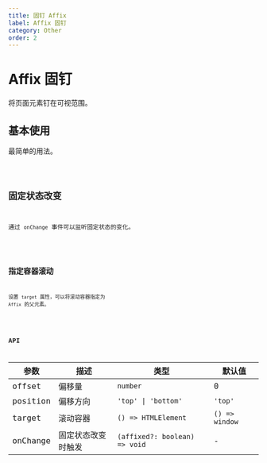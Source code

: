```yaml
---
title: 固钉 Affix
label: Affix 固钉
category: Other
order: 2
---
```


# Affix 固钉

将页面元素钉在可视范围。

## 基本使用

最简单的用法。

<code src="~demos/affix/basic-usage.tsx" />

## 固定状态改变

通过 `onChange` 事件可以监听固定状态的变化。

<code src="~demos/affix/affixed-change.tsx" />

## 指定容器滚动

设置 `target` 属性，可以将滚动容器指定为 `Affix` 的父元素。

<code src="~demos/affix/with-target.tsx" />

## API

| 参数     | 描述               | 类型                          | 默认值         |
| -------- | ------------------ | ----------------------------- | -------------- |
| offset   | 偏移量             | `number`                      | 0              |
| position | 偏移方向           | `'top' \| 'bottom'`           | `'top'`        |
| target   | 滚动容器           | `() => HTMLElement`           | `() => window` |
| onChange | 固定状态改变时触发 | `(affixed?: boolean) => void` | -              |
